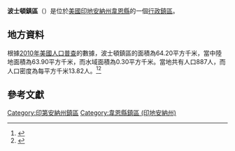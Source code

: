{{noteTA
|G1=USState
|G2=地名
|G3=Unit
}}
{{Infobox settlement
|official_name            = 波士頓鎮區
|native_name = Boston Township
|settlement_type          = [[行政鎮區|行政鎮區]]
|image_skyline            = 
|imagesize                = 
|image_map                = Map highlighting Boston Township, Wayne County, Indiana.svg
|mapsize                  = 250px
|pushpin_map  =USA Indiana
|pushpin_label = 波士頓鎮區
|pushpin_label_position   = top
|pushpin_map_caption      = 波士頓鎮區在印地安納州的位置
|subdivision_type         = [[世界政區索引|國家]]
|subdivision_type1        = [[美国州份|州份]]
|subdivision_type2        = [[印地安納州行政区划|縣]]
|subdivision_name         = [[美国|美国]]
|subdivision_name1        = [[印地安納州|印地安納州]]
|subdivision_name2        = [[韋恩縣_(印地安納州)|韋恩縣]]
|elevation_ft             = 1089
|elevation_m              = 332
|timezone                 = [[北美东部時區|北美东部時區]]
|area_total_km2           = 64.20
|area_land_km2            = 63.90
|area_water_km2           = 0.30
|area_total_sq_mi         = 
|area_land_sq_mi          = 
|area_water_sq_mi         = 
|population_as_of         = [[2010年美國人口普查|2010]]
|population_footnotes     = 
|population_total         = 887
|population_density_km2   = auto
|population_density_sq_mi = auto
|utc_offset               = -5
|coordinates              = {{coord|39|45|30|N|84|52|22|W|type:city_region:US-AL_source:GNS-enwiki|display=inline,title}}
| coor_pinpoint           = 
| coordinates_footnotes   = 
|timezone_DST             = EDT
|utc_offset_DST           = -4
|postal_code_type         = [[美國郵區編號|郵區編號]]
|postal_code              = 
|area_code                = {{link-en|电话区号765|Area code 765|765}}
|blank_name = [[地名信息系统|GNIS ID]]
|blank_info = 453131
}}
'''波士頓鎮區'''（{{lang-en|Boston Township}}）是位於[[美國|美國]][[印地安納州|印地安納州]][[韋恩縣_(印地安納州)|韋恩縣]]的一個[[行政鎮區|行政鎮區]]。

== 地方資料 ==
根據[[2010年美國人口普查|2010年美國人口普查]]的數據，波士頓鎮區的面積為64.20平方千米，當中陸地面積為63.90平方千米，而水域面積為0.30平方千米。當地共有人口887人，而人口密度為每平方千米13.82人。<ref name="GR8">{{cite web|url=http://factfinder2.census.gov|publisher=[[美国人口调查局|美国人口调查局]]|accessdate=2011-05-14|title=American FactFinder|archive-date=2013-09-11|archive-url=https://web.archive.org/web/20130911234518/http://factfinder2.census.gov/|dead-url=no}}</ref><ref>{{cite web|url=https://www.citypopulation.de/en/usa/indiana/admin/|title=USA: Indiana (Counties and Townships) - City Population|access-date=2020-09-06|archive-date=2020-04-22|archive-url=https://web.archive.org/web/20200422090607/https://www.citypopulation.de/en/usa/indiana/admin/|dead-url=no}}</ref>

== 參考文獻 ==
{{reflist}}

{{韋恩縣 (印地安納州)}}

{{DEFAULTSORT:Boston Township}}
[[Category:印第安納州鎮區|Category:印第安納州鎮區]]
[[Category:韋恩縣鎮區_(印地安納州)|Category:韋恩縣鎮區 (印地安納州)]]

{{Indiana-geo-stub}}